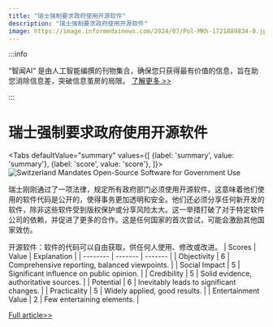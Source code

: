 ```yaml
---
title: "瑞士强制要求政府使用开源软件"
description: "瑞士强制要求政府使用开源软件"
image: https://image.informedainews.com/2024/07/Pol-MKh-1721889834-0.jpg
---
```



:::info

“智闻AI“ 是由人工智能编撰的刊物集合，确保您只获得最有价值的信息，旨在助您消除信息差，突破信息茧房的局限。  [了解更多 >>](/)

:::

# 瑞士强制要求政府使用开源软件


<Tabs
	defaultValue="summary"
	values={[
	{label: 'summary', value: 'summary'},
	{label: 'score', value: 'score'},
]}>
<TabItem value="summary">
<img
  src="https://image.informedainews.com/2024/07/Pol-MKh-1721889834-0.jpg"
  alt="Switzerland Mandates Open-Source Software for Government Use"
/>



瑞士刚刚通过了一项法律，规定所有政府部门必须使用开源软件。这意味着他们使用的软件代码是公开的，使得事务更加透明和安全。他们还必须分享任何新开发的软件，除非这些软件受到版权保护或分享风险太大。这一举措打破了对于特定软件公司的依赖，并促进了更多的合作。这是任何国家的首次尝试，可能会激励其他国家效仿。

开源软件：软件的代码可以自由获取，供任何人使用、修改或改进。
</TabItem>
<TabItem value="score">
	| Scores     | Value   | Explanation |
	| -------- | ------- | ------- |
	| Objectivity  | 6    | Comprehensive reporting, balanced viewpoints.    |
	| Social Impact | 5     | Significant influence on public opinion.    |
	| Credibility    | 5    | Solid evidence, authoritative sources.    |
	| Potential    | 6    | Inevitably leads to significant changes.    |
	| Practicality    | 5    | Widely applied, good results.    |
	| Entertainment Value    | 2    | Few entertaining elements.    |
</TabItem>
</Tabs>

[Full article>>](https://www.cnbeta.com.tw/articles/tech/1439530.htm)
